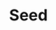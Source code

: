 ---
title: "Seed"
meta_title: "Seed craft"
description: "Craft de Seed"
rank: "e"
draft: false
name: "Seed"
recipe_img: "https://wiki.pokexgames.com/images/2/2e/Seed.png"
level: 10
craft_time: 60
result: 80
value_npc: 1
ingredients:
  - name: "Pure Grass"
    quantity: 40
    item_img: "https://wiki.pokexgames.com/images/b/bc/Pure_Grass.png"
    value_npc: 1
---